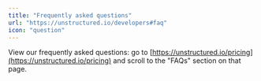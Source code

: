 ```yaml
---
title: "Frequently asked questions"
url: "https://unstructured.io/developers#faq"
icon: "question"
---
```


View our frequently asked questions: go to [https://unstructured.io/pricing](https://unstructured.io/pricing) and scroll to the "FAQs" section on that page.